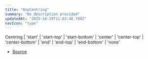 ```yaml
---
title: "AnyCentring"
summary: "No description provided"
updatedAt: "2025-10-29T11:03:48.798Z"
navIcon: "type"
---
```



Centring \| 'start' \| 'start\-top' \| 'start\-bottom' \| 'center' \| 'center\-top' \| 'center\-bottom' \| 'end' \| 'end\-top' \| 'end\-bottom' \| 'none'

- [Source](https://github.com/NMMTY/LazyCanvas/blob/e5b83021346e886d435469de8abb93654e0fb45d/packages/lazycanvas/src/types/types.d.ts#L64)